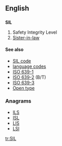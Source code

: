 ==English==

==={{initialism-old|en}}===
'''SIL'''

# Safety Integrity Level
# [[sister-in-law|Sister-in-law]]

====See also====
* [[w:SIL code|SIL code]]
* [[language code]]s
* [[w:ISO 639-1|ISO 639-1]]
* [[w:ISO 639-2|ISO 639-2]] (B/T)
* [[w:ISO 639-3|ISO 639-3]]
* [[Open type]]

===Anagrams===
* [[ILS#English|ILS]] 
* [[ISL#English|ISL]]
* [[LIS#English|LIS]]
* [[LSI#English|LSI]]

[[tr:SIL]]